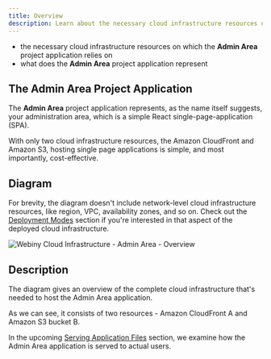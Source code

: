 ```yaml
---
title: Overview
description: Learn about the necessary cloud infrastructure resources on which the Admin Area project application relies on.
---
```



<Alert type="success" title="What you’ll learn">

- the necessary cloud infrastructure resources on which the **Admin Area** project application relies on
- what does the **Admin Area** project application represent

</Alert>

## The Admin Area Project Application

The **Admin Area** project application represents, as the name itself suggests, your administration area, which is a simple React single-page-application (SPA).

With only two cloud infrastructure resources, the Amazon CloudFront and Amazon S3, hosting single page applications is simple, and most importantly, cost-effective.

## Diagram

<Alert type="info">

For brevity, the diagram doesn't include network-level cloud infrastructure resources, like region, VPC, availability zones, and so on. Check out the [Deployment Modes](../deployment-modes/introduction) section if you're interested in that aspect of the deployed cloud infrastructure.

</Alert>

<Image src={overview} title="Webiny Cloud Infrastructure - Admin Area - Overview" shadow={false} />

## Description

The diagram gives an overview of the complete cloud infrastructure that's needed to host the Admin Area application.

As we can see, it consists of two resources - Amazon CloudFront <diagram-letter>A</diagram-letter> and Amazon S3 bucket <diagram-letter>B</diagram-letter>.

In the upcoming [Serving Application Files](/docs/{version}/architecture/admin/serving-application-files) section, we examine how the Admin Area application is served to actual users.
